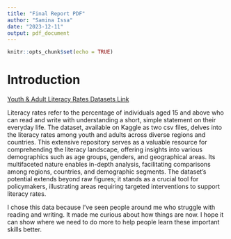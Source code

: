 ```yaml
---
title: "Final Report PDF"
author: "Samina Issa"
date: "2023-12-11"
output: pdf_document
---
```


```r
knitr::opts_chunk$set(echo = TRUE)
```

# Introduction

[Youth & Adult Literacy Rates Datasets Link](https://www.kaggle.com/datasets/thedevastator/youth-adult-literacy-rates-in-2019/data)


Literacy rates refer to the percentage of individuals aged 15 and above who can read and write with understanding a short, simple statement on their everyday life. The dataset, available on Kaggle as two csv files, delves into the literacy rates among youth and adults across diverse regions and countries. This extensive repository serves as a valuable resource for comprehending the literacy landscape, offering insights into various demographics such as age groups, genders, and geographical areas. Its multifaceted nature enables in-depth analysis, facilitating comparisons among regions, countries, and demographic segments. The dataset's potential extends beyond raw figures; it stands as a crucial tool for policymakers, illustrating areas requiring targeted interventions to support literacy rates.

I chose this data because I've seen people around me who struggle with reading and writing. It made me curious about how things are now. I hope it can show where we need to do more to help people learn these important skills better.

